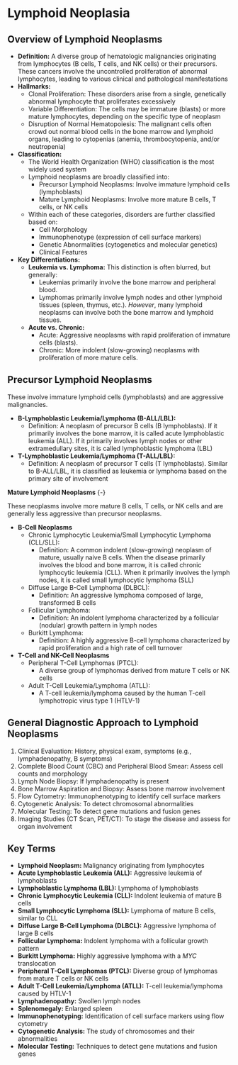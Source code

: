# Lymphoid Neoplasia {-}

## **Overview of Lymphoid Neoplasms** {-}

*   **Definition:** A diverse group of hematologic malignancies originating from lymphocytes (B cells, T cells, and NK cells) or their precursors. These cancers involve the uncontrolled proliferation of abnormal lymphocytes, leading to various clinical and pathological manifestations
*   **Hallmarks:**
    *   Clonal Proliferation: These disorders arise from a single, genetically abnormal lymphocyte that proliferates excessively
    *   Variable Differentiation: The cells may be immature (blasts) or more mature lymphocytes, depending on the specific type of neoplasm
    *   Disruption of Normal Hematopoiesis: The malignant cells often crowd out normal blood cells in the bone marrow and lymphoid organs, leading to cytopenias (anemia, thrombocytopenia, and/or neutropenia)
*   **Classification:**
    *   The World Health Organization (WHO) classification is the most widely used system
    *   Lymphoid neoplasms are broadly classified into:
        *   Precursor Lymphoid Neoplasms: Involve immature lymphoid cells (lymphoblasts)
        *   Mature Lymphoid Neoplasms: Involve more mature B cells, T cells, or NK cells
    *   Within each of these categories, disorders are further classified based on:
        *   Cell Morphology
        *   Immunophenotype (expression of cell surface markers)
        *   Genetic Abnormalities (cytogenetics and molecular genetics)
        *   Clinical Features
*   **Key Differentiations:**
    *   **Leukemia vs. Lymphoma:** This distinction is often blurred, but generally:
        *   Leukemias primarily involve the bone marrow and peripheral blood.
        *   Lymphomas primarily involve lymph nodes and other lymphoid tissues (spleen, thymus, etc.). *However*, many lymphoid neoplasms can involve both the bone marrow and lymphoid tissues.
    *   **Acute vs. Chronic:**
        *   Acute: Aggressive neoplasms with rapid proliferation of immature cells (blasts).
        *   Chronic: More indolent (slow-growing) neoplasms with proliferation of more mature cells.

## **Precursor Lymphoid Neoplasms** {-}

These involve immature lymphoid cells (lymphoblasts) and are aggressive malignancies.

*   **B-Lymphoblastic Leukemia/Lymphoma (B-ALL/LBL):**
    *   Definition: A neoplasm of precursor B cells (B lymphoblasts). If it primarily involves the bone marrow, it is called acute lymphoblastic leukemia (ALL). If it primarily involves lymph nodes or other extramedullary sites, it is called lymphoblastic lymphoma (LBL)

*   **T-Lymphoblastic Leukemia/Lymphoma (T-ALL/LBL):**
    *   Definition: A neoplasm of precursor T cells (T lymphoblasts). Similar to B-ALL/LBL, it is classified as leukemia or lymphoma based on the primary site of involvement

**Mature Lymphoid Neoplasms** {-}

These neoplasms involve more mature B cells, T cells, or NK cells and are generally less aggressive than precursor neoplasms.

*   **B-Cell Neoplasms**
    *   Chronic Lymphocytic Leukemia/Small Lymphocytic Lymphoma (CLL/SLL):
        *   Definition: A common indolent (slow-growing) neoplasm of mature, usually naive B cells. When the disease primarily involves the blood and bone marrow, it is called chronic lymphocytic leukemia (CLL). When it primarily involves the lymph nodes, it is called small lymphocytic lymphoma (SLL)

    *   Diffuse Large B-Cell Lymphoma (DLBCL):
        *   Definition: An aggressive lymphoma composed of large, transformed B cells

    *   Follicular Lymphoma:
        *   Definition: An indolent lymphoma characterized by a follicular (nodular) growth pattern in lymph nodes

    *   Burkitt Lymphoma:
        *   Definition: A highly aggressive B-cell lymphoma characterized by rapid proliferation and a high rate of cell turnover

*   **T-Cell and NK-Cell Neoplasms**
    *   Peripheral T-Cell Lymphomas (PTCL):
        *   A diverse group of lymphomas derived from mature T cells or NK cells
    *   Adult T-Cell Leukemia/Lymphoma (ATLL):
        *   A T-cell leukemia/lymphoma caused by the human T-cell lymphotropic virus type 1 (HTLV-1)

## **General Diagnostic Approach to Lymphoid Neoplasms** {-}
1.  Clinical Evaluation: History, physical exam, symptoms (e.g., lymphadenopathy, B symptoms)
2.  Complete Blood Count (CBC) and Peripheral Blood Smear: Assess cell counts and morphology
3.  Lymph Node Biopsy: If lymphadenopathy is present
4.  Bone Marrow Aspiration and Biopsy: Assess bone marrow involvement
5.  Flow Cytometry: Immunophenotyping to identify cell surface markers
6.  Cytogenetic Analysis: To detect chromosomal abnormalities
7.  Molecular Testing: To detect gene mutations and fusion genes
8.  Imaging Studies (CT Scan, PET/CT): To stage the disease and assess for organ involvement

## **Key Terms** {-}
*   **Lymphoid Neoplasm:** Malignancy originating from lymphocytes
*   **Acute Lymphoblastic Leukemia (ALL):** Aggressive leukemia of lymphoblasts
*   **Lymphoblastic Lymphoma (LBL):** Lymphoma of lymphoblasts
*   **Chronic Lymphocytic Leukemia (CLL):** Indolent leukemia of mature B cells
*   **Small Lymphocytic Lymphoma (SLL):** Lymphoma of mature B cells, similar to CLL
*   **Diffuse Large B-Cell Lymphoma (DLBCL):** Aggressive lymphoma of large B cells
*   **Follicular Lymphoma:** Indolent lymphoma with a follicular growth pattern
*   **Burkitt Lymphoma:** Highly aggressive lymphoma with a *MYC* translocation
*   **Peripheral T-Cell Lymphomas (PTCL):** Diverse group of lymphomas from mature T cells or NK cells
*   **Adult T-Cell Leukemia/Lymphoma (ATLL):** T-cell leukemia/lymphoma caused by HTLV-1
*   **Lymphadenopathy:** Swollen lymph nodes
*   **Splenomegaly:** Enlarged spleen
*   **Immunophenotyping:** Identification of cell surface markers using flow cytometry
*   **Cytogenetic Analysis:** The study of chromosomes and their abnormalities
*   **Molecular Testing:** Techniques to detect gene mutations and fusion genes
